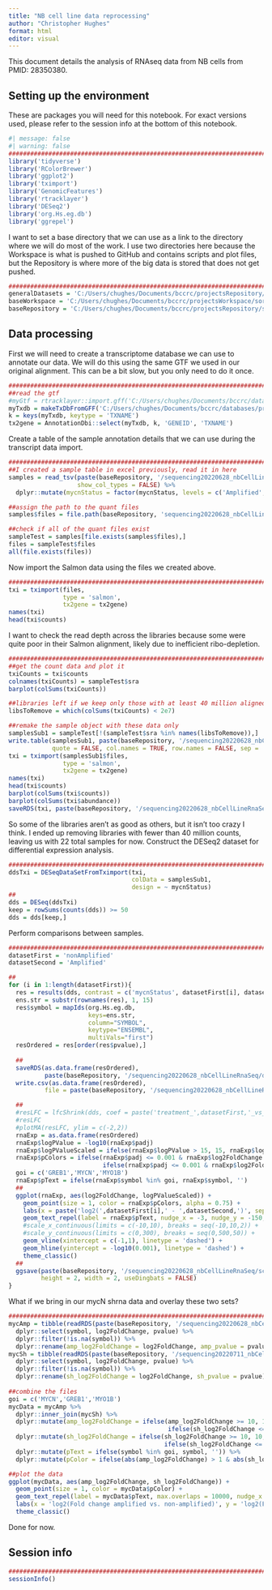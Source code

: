 ```yaml
---
title: "NB cell line data reprocessing"
author: "Christopher Hughes"
format: html
editor: visual
---
```


This document details the analysis of RNAseq data from NB cells from PMID: 28350380.

## Setting up the environment

These are packages you will need for this notebook. For exact versions used, please refer to the session info at the bottom of this notebook.

```r
#| message: false
#| warning: false
##########################################################################################
library('tidyverse')
library('RColorBrewer')
library('ggplot2')
library('tximport')
library('GenomicFeatures')
library('rtracklayer')
library('DESeq2')
library('org.Hs.eg.db')
library('ggrepel')
```

I want to set a base directory that we can use as a link to the directory where we will do most of the work. I use two directories here because the Workspace is what is pushed to GitHub and contains scripts and plot files, but the Repository is where more of the big data is stored that does not get pushed.

```r
##########################################################################################
generalDatasets = 'C:/Users/chughes/Documents/bccrc/projectsRepository/generalDatasets'
baseWorkspace = 'C:/Users/chughes/Documents/bccrc/projectsWorkspace/sorensenLab/relatedToHaifeng'
baseRepository = 'C:/Users/chughes/Documents/bccrc/projectsRepository/sorensenLab/relatedToHaifeng'
```

## Data processing

First we will need to create a transcriptome database we can use to annotate our data. We will do this using the same GTF we used in our original alignment. This can be a bit slow, but you only need to do it once.

```r
##########################################################################################
##read the gtf
#myGtf = rtracklayer::import.gff('C:/Users/chughes/Documents/bccrc/databases/projectEwSDlg2/baseGenomeFiles/genome.gtf')
myTxdb = makeTxDbFromGFF('C:/Users/chughes/Documents/bccrc/databases/projectEwSDlg2/baseGenomeFiles/genome.gtf')
k = keys(myTxdb, keytype = 'TXNAME')
tx2gene = AnnotationDbi::select(myTxdb, k, 'GENEID', 'TXNAME')
```

Create a table of the sample annotation details that we can use during the transcript data import.

```r
##########################################################################################
##I created a sample table in excel previously, read it in here
samples = read_tsv(paste(baseRepository, '/sequencing20220628_nbCellLineRnaSeq/sampleLayout.tsv', sep = ''),
                   show_col_types = FALSE) %>%
  dplyr::mutate(mycnStatus = factor(mycnStatus, levels = c('Amplified', 'nonAmplified')))

##assign the path to the quant files
samples$files = file.path(baseRepository, 'sequencing20220628_nbCellLineRnaSeq/quants', samples$sra, 'quant.sf')

##check if all of the quant files exist
sampleTest = samples[file.exists(samples$files),]
files = sampleTest$files
all(file.exists(files))
```

Now import the Salmon data using the files we created above.

```r
##########################################################################################
txi = tximport(files, 
               type = 'salmon', 
               tx2gene = tx2gene)
names(txi)
head(txi$counts)
```

I want to check the read depth across the libraries because some were quite poor in their Salmon alignment, likely due to inefficient ribo-depletion.

```r
##########################################################################################
##get the count data and plot it
txiCounts = txi$counts
colnames(txiCounts) = sampleTest$sra
barplot(colSums(txiCounts))

##libraries left if we keep only those with at least 40 million aligned read counts
libsToRemove = which(colSums(txiCounts) < 2e7)

##remake the sample object with these data only
samplesSub1 = sampleTest[!(sampleTest$sra %in% names(libsToRemove)),]
write.table(samplesSub1, paste(baseRepository, '/sequencing20220628_nbCellLineRnaSeq/dataset_txiObjectAnnotation.tsv', sep = ''),
            quote = FALSE, col.names = TRUE, row.names = FALSE, sep = '\t')
txi = tximport(samplesSub1$files, 
               type = 'salmon', 
               tx2gene = tx2gene)
names(txi)
head(txi$counts)
barplot(colSums(txi$counts))
barplot(colSums(txi$abundance))
saveRDS(txi, paste(baseRepository, '/sequencing20220628_nbCellLineRnaSeq/dataset_rawTxiObject.rds', sep = ''))
```

So some of the libraries aren't as good as others, but it isn't too crazy I think. I ended up removing libraries with fewer than 40 million counts, leaving us with 22 total samples for now. Construct the DESeq2 dataset for differential expression analysis.

```r
##########################################################################################
ddsTxi = DESeqDataSetFromTximport(txi,
                                  colData = samplesSub1,
                                  design = ~ mycnStatus)
##
dds = DESeq(ddsTxi)
keep = rowSums(counts(dds)) >= 50
dds = dds[keep,]
```

Perform comparisons between samples.

```r
##########################################################################################
datasetFirst = 'nonAmplified'
datasetSecond = 'Amplified'

##
for (i in 1:length(datasetFirst)){
  res = results(dds, contrast = c('mycnStatus', datasetFirst[i], datasetSecond))
  ens.str = substr(rownames(res), 1, 15)
  res$symbol = mapIds(org.Hs.eg.db,
                      keys=ens.str,
                      column="SYMBOL",
                      keytype="ENSEMBL",
                      multiVals="first")
  resOrdered = res[order(res$pvalue),]
  
  ##
  saveRDS(as.data.frame(resOrdered), 
          paste(baseRepository, '/sequencing20220628_nbCellLineRnaSeq/dataset_deseq2_', datasetFirst[i], '-', datasetSecond, '.rds', sep = ''))
  write.csv(as.data.frame(resOrdered), 
          file = paste(baseRepository, '/sequencing20220628_nbCellLineRnaSeq/dataset_deseq2_', datasetFirst[i], '-', datasetSecond, '.csv', sep = ''))

  ##
  #resLFC = lfcShrink(dds, coef = paste('treatment_',datasetFirst,'_vs_',datasetSecond, sep = ''), type = "apeglm")
  #resLFC
  #plotMA(resLFC, ylim = c(-2,2))
  rnaExp = as.data.frame(resOrdered)
  rnaExp$logPValue = -log10(rnaExp$padj)
  rnaExp$logPValueScaled = ifelse(rnaExp$logPValue > 15, 15, rnaExp$logPValue)
  rnaExp$pColors = ifelse(rnaExp$padj <= 0.001 & rnaExp$log2FoldChange >= 1, brewer.pal(3,'OrRd')[3], 
                          ifelse(rnaExp$padj <= 0.001 & rnaExp$log2FoldChange <= -1, brewer.pal(3,'Blues')[3], brewer.pal(3,'Greys')[2]))
  goi = c('GREB1','MYCN','MYO1B')
  rnaExp$pText = ifelse(rnaExp$symbol %in% goi, rnaExp$symbol, '')
  ##
  ggplot(rnaExp, aes(log2FoldChange, logPValueScaled)) +
    geom_point(size = 1, color = rnaExp$pColors, alpha = 0.75) +
    labs(x = paste('log2(',datasetFirst[i],' - ',datasetSecond,')', sep = ''), y = '-log10(Adjusted p-value)', title = paste(datasetFirst[i],' vs ',datasetSecond, sep='')) +
    geom_text_repel(label = rnaExp$pText, nudge_x = -3, nudge_y = -150, max.overlaps = 15000) +
    #scale_x_continuous(limits = c(-10,10), breaks = seq(-10,10,2)) +
    #scale_y_continuous(limits = c(0,300), breaks = seq(0,500,50)) +
    geom_vline(xintercept = c(-1,1), linetype = 'dashed') +
    geom_hline(yintercept = -log10(0.001), linetype = 'dashed') +
    theme_classic()
  ##
  ggsave(paste(baseRepository, '/sequencing20220628_nbCellLineRnaSeq/scatter_deseq2_', datasetFirst[i], '-', datasetSecond, '.pdf', sep = ''),
         height = 2, width = 2, useDingbats = FALSE)
}
```

What if we bring in our mycN shrna data and overlay these two sets?

```r
##########################################################################################
mycAmp = tibble(readRDS(paste(baseRepository, '/sequencing20220628_nbCellLineRnaSeq/dataset_deseq2_nonAmplified-Amplified.rds', sep = ''))) %>%
  dplyr::select(symbol, log2FoldChange, pvalue) %>%
  dplyr::filter(!is.na(symbol)) %>%
  dplyr::rename(amp_log2FoldChange = log2FoldChange, amp_pvalue = pvalue)
mycSh = tibble(readRDS(paste(baseRepository, '/sequencing20220711_nbCellLineMycNPmid29379199/dataset_deseq2_total_kd_24h-kd_0h.rds', sep = ''))) %>%
  dplyr::select(symbol, log2FoldChange, pvalue) %>%
  dplyr::filter(!is.na(symbol)) %>%
  dplyr::rename(sh_log2FoldChange = log2FoldChange, sh_pvalue = pvalue)
                 
##combine the files
goi = c('MYCN','GREB1','MYO1B')
mycData = mycAmp %>%
  dplyr::inner_join(mycSh) %>%
  dplyr::mutate(amp_log2FoldChange = ifelse(amp_log2FoldChange >= 10, 10, 
                                            ifelse(sh_log2FoldChange <= -10, -10, amp_log2FoldChange))) %>%
  dplyr::mutate(sh_log2FoldChange = ifelse(sh_log2FoldChange >= 10, 10, 
                                           ifelse(sh_log2FoldChange <= -10, -10, sh_log2FoldChange))) %>%
  dplyr::mutate(pText = ifelse(symbol %in% goi, symbol, '')) %>%
  dplyr::mutate(pColor = ifelse(abs(amp_log2FoldChange) > 1 & abs(sh_log2FoldChange) < 1, 'red', 'grey'))

##plot the data
ggplot(mycData, aes(amp_log2FoldChange, sh_log2FoldChange)) +
  geom_point(size = 1, color = mycData$pColor) +
  geom_text_repel(label = mycData$pText, max.overlaps = 10000, nudge_x = -3) +
  labs(x = 'log2(Fold change amplified vs. non-amplified)', y = 'log2(Fold change MYC-N shRNA 24h vs. 0h)', title = 'MYC-N targets in NB') +
  theme_classic()
```

Done for now.

## Session info

```r
##########################################################################################
sessionInfo()
```
